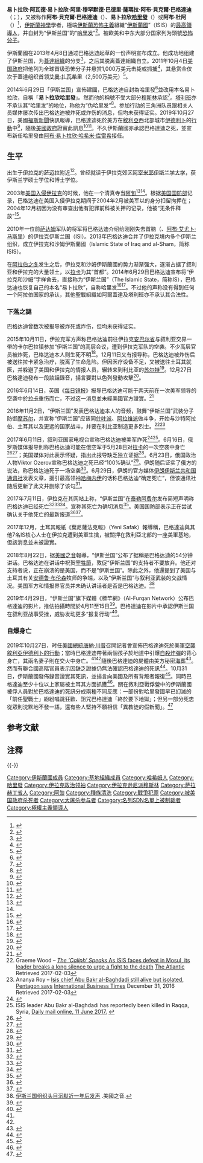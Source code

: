 {{expand language|1=en|page=|time=2019-11-14T07:04:43+00:00}}
{{noteTA
|G1=Military
|G2=People
}}
{{Infobox officeholder
|name           = 易卜拉欣·阿瓦德·易卜拉欣·阿里·穆罕默德·巴德里·萨玛拉·阿布·贝克尔·巴格达迪 .<br>{{rtl-lang|ar|أبو بكر البغدادي}}
|image          = Mugshot of Abu Bakr al-Baghdadi, 2004.jpg
|imagesize      = 
|caption        = 
|order          = 
|office         = {{ISIS}}[[哈里發|哈里發]]
|primeminister  =
|term_start     = 2014年6月29日 
|term_end       = {{box|2019年10月27日}}
|predecessor    = {{en-link|阿布·奧馬爾·巴格達迪|Abu Abdullah al-Rashid al-Baghdadi}}（[[埃米爾|埃-{米}-爾]]，2006年－2010年）
|successor      = [[阿布·易卜拉欣·哈希米·库雷希|阿布·易卜拉欣·哈希米·库雷希]]<ref>{{cite web|url=https://www.reuters.com/article/us-mideast-crisis-baghdadi-confirmation/islamic-state-confirms-baghdadi-is-dead-appoints-successor-idUSKBN1XA25A|title=Islamic State confirms Baghdadi is dead, appoints successor|website=Reuters|access-date=2019-10-31|archive-url=https://web.archive.org/web/20191031163619/https://www.reuters.com/article/us-mideast-crisis-baghdadi-confirmation/islamic-state-confirms-baghdadi-is-dead-appoints-successor-idUSKBN1XA25A|archive-date=2019-10-31|dead-url=no}}</ref> 
|office2        = [[伊拉克蓋達組織|伊拉克蓋達組織]][[蓋達組織|分部首領]]
|primeminister2 = 
|term_start2    = 2010年4月18日 
|term_end2      = 2014年2月3日
|predecessor2   = [[阿布·艾尤卜·穆哈吉尔|阿布·艾尤卜·穆哈吉尔]]
|successor2     = 無（脫離蓋達組織）
|birth_date     = {{birth date|1971|7|28}}<ref>{{Cite web |url=http://hd.stheadline.com/news/realtime/wo/1623081/%E5%8D%B3%E6%99%82-%E5%9C%8B%E9%9A%9B-IS%E9%A6%96%E8%85%A6%E5%96%AA%E5%91%BD-%E7%8D%84%E4%B8%AD%E8%A8%AD%E8%A8%88%E4%BC%8A%E6%96%AF%E8%98%AD%E5%9C%8B-%E5%A0%AA%E7%A8%B1%E6%AE%98%E5%BF%8D%E8%88%87%E9%87%8E%E5%BF%83%E8%B1%A1%E5%BE%B5 |title=【IS首腦喪命】獄中設計伊斯蘭國 堪稱殘忍與野心象徵 |publisher=頭條日報 |date=2019-10-28 |accessdate=2019-10-28 |archive-date=2019-10-28 |dead-url=no |archive-url=https://web.archive.org/web/20191028112252/http://hd.stheadline.com/news/realtime/wo/1623081/%25E5%258D%25B3%25E6%2599%2582-%25E5%259C%258B%25E9%259A%259B-IS%25E9%25A6%2596%25E8%2585%25A6%25E5%2596%25AA%25E5%2591%25BD-%25E7%258D%2584%25E4%25B8%25AD%25E8%25A8%25AD%25E8%25A8%2588%25E4%25BC%258A%25E6%2596%25AF%25E8%2598%25AD%25E5%259C%258B-%25E5%25A0%25AA%25E7%25A8%25B1%25E6%25AE%2598%25E5%25BF%258D%25E8%2588%2587%25E9%2587%258E%25E5%25BF%2583%25E8%25B1%25A1%25E5%25BE%25B5 }}</ref><ref>{{cite news|last=Warrick|first=Joby|url=https://www.washingtonpost.com/local/obituaries/abu-bakr-al-baghdadi-islamic-states-terrorist-in-chief-dies-at-48/2019/10/27/0d004abc-663d-11e7-8eb5-cbccc2e7bfbf_story.html|title=Abu Bakr al-Baghdadi, extremist leader of Islamic State, dies at 48|publisher=The Washington Post|date=2019-10-27|accessdate=2019-10-27|language=en|archive-url=https://web.archive.org/web/20191027151235/https://www.washingtonpost.com/local/obituaries/abu-bakr-al-baghdadi-islamic-states-terrorist-in-chief-dies-at-48/2019/10/27/0d004abc-663d-11e7-8eb5-cbccc2e7bfbf_story.html|archive-date=2019-10-27|dead-url=no}}</ref>
|birth_place    = {{flag|伊拉克|1963}}[[薩邁拉|薩邁拉]]
|death_date     = {{death date and age|2019|10|27|1971|7|28}}
|death_place    = {{SYR}}[[伊德利卜省|伊德利卜省]]{{link-en|巴里沙|Barisha, Harem District}}
|nationality    = {{IRQ}}
|party          = {{ISIS}}
|religion       = [[逊尼派|伊斯兰教逊尼派]]
|allegiance     = {{ISIS}}
|branch         =
 
|serviceyears   = 2003–2019
|rank           = [[哈里发|哈里发]]
|commands       =
|battles        =
|awards         =
|母校           = [[阿宰米耶伊斯兰学大学|阿宰米耶伊斯兰学大学]]
|专业           = [[伊斯兰教义学|伊斯兰教义学]]
|children       = {{small|（{{link-en|哈宰費·巴德里|Hudhayfah al-Badri}}，2018年7月陣亡）}}
| allegiance = Jamaat Jaysh Ahl al-Sunnah wa-l-Jamaah<br />(2003–2006)<br />{{flagicon image|Flag of Jihad.svg|center|250px}} [[基地组织|基地组织]]<br />(2006–2013)
* 伊拉克伊斯蘭國 (October 2006 – April 2013)
{{flag|Islamic State of Iraq and the Levant}}<br />(April 2013 – October 2019)
| battles = 
[[反恐战争|反恐战争]]
* [[伊拉克冲突（2003_年至今）|伊拉克冲突（2003 年至今）]]
** [[伊拉克叛乱（2003-2011）|伊拉克叛乱（2003-2011）]]
** [[伊拉克叛乱（2011-2013）|伊拉克叛乱（2011-2013）]]
** [[伊拉克内战（2014-2017）|伊拉克内战（2014-2017）]]
** [[伊拉克叛乱（2017_年至今）|伊拉克叛乱（2017 年至今）]]
*** [[针对伊黎伊斯兰国的国际军事干预|针对伊黎伊斯兰国的国际军事干预]]
**** [[美国主导的对伊拉克的干预（2014_年至今）|美国主导的对伊拉克的干预（2014 年至今）]]
**** [[伊朗对伊拉克的干预（2014_年至今）|伊朗对伊拉克的干预（2014 年至今）]]
[[叙利亚内战|叙利亚内战]]
* 针对伊黎伊斯兰国的国际军事干预
** [[美国主导的对叙利亚的干预|美国主导的对叙利亚的干预]]
*** [[凯拉·穆勒行动|凯拉·穆勒行动]]{{KIA|自杀式袭击}}
** [[俄羅斯在敘利亞內戰的軍事介入|俄羅斯在敘利亞內戰的軍事介入]]
** [[2015_年_2_月埃及空袭利比亚|2015 年 2 月埃及空袭利比亚]]
[[博科圣地叛乱|博科圣地叛乱]]
}}

'''易卜拉欣·阿瓦德·易卜拉欣·阿里·穆罕默德·巴德里·薩瑪拉·阿布·貝克爾·巴格達迪'''（{{lang-ar|إبراهيم عواد إبراهيم علي محمد البدري السامرائي أبو بكر البغدادي}}；{{bd|1971年|7月28日|2019年|10月27日|catIdx=Bagdadi, Abu Bakr}}），又被称作'''阿布·貝克爾·巴格達迪'''（{{rtl-lang|ar|أبو بكر البغدادي}}）、'''易卜拉欣[[哈里發|哈里發]]'''（{{rtl-lang|ar|خَلِيفَةُ إِبْرَاهِيم}}）或'''阿布·杜阿'''（{{rtl-lang|ar|أبو دعاء}}）<ref name="announcement">{{cite web |url= http://www.webcitation.org/62Hxw9AqD |title= Wanted: Abu Du’a; Up to $10 Million |publisher= Rewards for Justice |date=  |accessdate= 2011-10-08 |language= en |archive-url= https://web.archive.org/web/20150128074353/http://www.webcitation.org/62Hxw9AqD |archive-date= 2015-01-28 |dead-url= no }}</ref>，[[伊斯蘭神學|伊斯蘭神學]]學者，極端[[伊斯蘭恐怖主義|伊斯蘭恐怖主義]]組織“[[伊斯蘭國|伊斯蘭國]]”（ISIS）的[[最高領導人|最高領導人]]，并自封为“伊斯兰国”的“[[哈里发|哈里发]]”<ref name="names">{{cite web |url= http://www.state.gov/r/pa/prs/ps/2014/05/226067.htm |title= Terrorist Designations of Groups Operating in Syria |publisher= U.S. Department   of State |date= 2014-05-14 |accessdate= 2014-06-13 |archive-url= https://web.archive.org/web/20140518024433/http://www.state.gov/r/pa/prs/ps/2014/05/226067.htm |archive-date= 2014-05-18 |dead-url= yes }}</ref>。被欧美和中东大部分国家列为頭號[[恐怖分子|恐怖分子]]。

伊斯蘭國在2013年4月8日通过巴格达迪起草的一份声明宣布成立。他成功地组建了伊斯兰国，为[[蓋達組織|蓋達組織]]的分支<ref name="memri">{{cite web|url=http://www.memri.org/report/en/0/0/0/0/0/0/7119.htm|title=ISI Confirms That Jabhat Al-Nusra Is Its Extension in Syria, Declares 'Islamic State of Iraq And Al-Sham' As New Name of Merged Group|publisher=Memri|date=2013-04-08|accessdate=2014-06-16|archive-url=https://web.archive.org/web/20141006085808/http://www.memri.org/report/en/0/0/0/0/0/0/7119.htm|archive-date=2014-10-06|dead-url=yes}}</ref>，之后其脱离蓋達組織自立。2011年10月4日[[美国政府|美国政府]]把他列为全球首级恐怖分子并悬赏1,000万美元击毙或抓捕<ref name="state">{{cite web |url= http://www.webcitation.org/62HxbVjBF |title= Terrorist Designation of Ibrahim Awwad Ibrahim Ali al-Badri |publisher= United States Department of State |date= 2011-10-04 |accessdate= 2011-10-08 |archive-url= https://web.archive.org/web/20150128074353/http://www.webcitation.org/62HxbVjBF |archive-date= 2015-01-28 |dead-url= no }}</ref>，其悬赏金仅次于蓋達组织首领[[艾曼·扎瓦希里|艾曼·扎瓦希里]]（2,500万美元）<ref name="ayman">{{cite web |url= http://www.webcitation.org/62I0kqNH3 |title= IRAQ: U.S. offers $10-million reward for Al Qaeda in Iraq leader |publisher= Los Angeles Times |date= 2011-10-07 |accessdate= 2011-10-08 |archive-url= https://web.archive.org/web/20140223161238/http://www.webcitation.org/62I0kqNH3 |archive-date= 2014-02-23 |dead-url= no }}</ref>。

2014年6月29日「伊斯兰国」宣佈建國，巴格达迪自封為哈里發<ref>{{Cite news |url=http://www.chinanews.com/gj/2014/06-30/6332849.shtml |title=伊拉克叛军重建“伊斯兰帝国”挑战“基地”组织 |publisher=中新網 |date=2014-06-30 |access-date=2014-06-30 |archive-url=https://web.archive.org/web/20140703191335/http://www.chinanews.com/gj/2014/06-30/6332849.shtml |archive-date=2014-07-03 |dead-url=no }}</ref>並改用本名易卜拉欣，自稱「'''易卜拉欣哈里發'''」。然而他的稱號不受大部分[[穆斯林|穆斯林]]承認<ref>{{Cite news|url=http://news.cnyes.com/Content%2F20140701%2Fkiwj856aneaf2.shtml|title=ISIL立伊斯蘭國 號召穆斯林效忠巴格達迪 挑戰蓋達地位|publisher=鉅亨網|date=2014-07-01|access-date=2014-07-03|archive-url=https://web.archive.org/web/20140714234854/http://news.cnyes.com/Content%2F20140701%2Fkiwj856aneaf2.shtml|archive-date=2014-07-14|dead-url=yes}}</ref>。[[塔利班|塔利班]]亦不承认其“哈里发”的地位，称他为“伪哈里发”<ref>{{cite web| title =Taliban leader: allegiance to ISIS 'haram'| url =http://rudaw.net/english/middleeast/130420151| website =Rudaw| date =2015-04-13| accessdate =2015-07-31| archive-url =https://web.archive.org/web/20150713102756/http://rudaw.net/english/middleeast/130420151| archive-date =2015-07-13| dead-url =yes}}</ref>。参加行动的三角洲队员跟相关人员媒体屡次传出巴格达迪被炸死或炸伤的消息，但均未获得证实。2019年10月27日，美國[[福斯新聞|福斯新聞]]快訊報導，巴格達迪死於美方在[[敘利亞|敘利亞]]西北部城市[[伊德利卜|伊德利卜]]的[[巴里沙突袭|行動]]中<ref name=dead>{{Cite web|title=伊斯蘭國領袖傳身亡！　美媒：死於美軍在敘利亞的行動中|url=https://www.ettoday.net/news/20191027/1566274.htm|publisher=ETtoday|date=2019-10-27|accessdate=2019-10-27|archive-date=2019-10-27|dead-url=no|archive-url=https://web.archive.org/web/20191027042446/https://www.ettoday.net/news/20191027/1566274.htm}}</ref>，隨後[[美國政府|美國政府]]證實此訊息<ref name=dead2>{{Cite web|title=川普重大宣布！美軍擊斃IS首領巴格達迪|url=https://www.ettoday.net/news/20191027/1566484.htm|publisher=ETtoday|date=2019-10-27|accessdate=2019-10-27|archive-date=2019-10-27|dead-url=no|archive-url=https://web.archive.org/web/20191027134139/https://www.ettoday.net/news/20191027/1566484.htm}}</ref><ref name=dead3>{{Cite web |url=https://www.cna.com.tw/news/firstnews/201910275007.aspx |title=川普：美軍突襲敘利亞 伊斯蘭國首腦喪生[影] |publisher=中央社 |date=2019-10-27 |accessdate=2019-10-27 |archive-date=2019-10-27 |dead-url=no |archive-url=https://web.archive.org/web/20191027134616/https://www.cna.com.tw/news/firstnews/201910275007.aspx }}</ref>。不久伊斯蘭國亦承認巴格達迪之死，並宣布新任哈里發由[[阿布·易卜拉欣·哈希米·库雷希|阿布·易卜拉欣·哈希米·库雷希]]接任。

== 生平== 
出生于[[伊拉克|伊拉克]]的[[萨迈拉|萨迈拉]]附近<ref name = "Graun bio">{{Cite news |last = Chulov |first = Martin |date = 2014-07-06 |title = Abu Bakr al-Baghdadi emerges from shadows to rally Islamist followers |url = http://www.theguardian.com/world/2014/jul/06/abu-bakr-al-baghdadi-isis |work = [[The_Guardian|The Guardian]] |accessdate = 2014-07-06 |archive-url = https://web.archive.org/web/20140719214932/http://www.theguardian.com/world/2014/jul/06/abu-bakr-al-baghdadi-isis |archive-date = 2014-07-19 |dead-url = no }}</ref>。曾经就读于伊拉克郊区[[阿宰米耶伊斯兰学大学|阿宰米耶伊斯兰学大学]]，获伊斯兰学硕士学位和博士学位。

2003年[[伊拉克战争|美国入侵伊拉克]]的时候，他在一个清真寺当[[阿訇|阿訇]]<ref name="Abu">{{cite web|url=http://www.bbc.co.uk/news/world-middle-east-27801676|title=Profile: Abu Bakr al-Baghdadi|publisher=BBC News|date=2014-07-05|accessdate=2014-07-20|archive-url=https://web.archive.org/web/20140615123734/http://www.bbc.co.uk/news/world-middle-east-27801676|archive-date=2014-06-15|dead-url=no}}</ref><ref name = "Graun bio"/>。根据[[美国国防部|美国国防部]]记录，巴格达迪在美国入侵伊拉克期间于2004年2月被美军以{{en-link|平民被拘留者|Civilian Internee}}的身分扣留拘押在{{en-link|布卡营|Camp Bucca}}；2004年12月初因为没有审查出他有犯罪前科被关押的记录，他被“无条件释放”<ref name = "fact check">{{cite web |date = 2014-06-19 |title = Fox's Pirro: Obama set ISIS leader free in 2009 |url = http://www.politifact.com/punditfact/statements/2014/jun/19/jeanine-pirro/foxs-pirro-obama-set-isis-leader-free-2009/ |publisher = ''[[Tampa_Bay_Times|Tampa Bay Times]]'' |work = [[PolitiFact.com|PolitiFact.com]] |accessdate = 2014-06-20 |archive-url = https://web.archive.org/web/20140721120617/http://www.politifact.com/punditfact/statements/2014/jun/19/jeanine-pirro/foxs-pirro-obama-set-isis-leader-free-2009/ |archive-date = 2014-07-21 |dead-url = no }}</ref>。

2010年一位前[[萨达姆|萨达姆]]军队的将军将巴格达迪介绍给刚刚失去首脑（{{en-link|阿布·奧馬爾·巴格達迪|Abu Abdullah al-Rashid al-Baghdadi}}、[[阿布·艾尤卜·马斯里|阿布·艾尤卜·马斯里]]）的伊拉克伊斯兰国（ISI）。2013年巴格达迪合并了伊拉克境内多个伊斯兰组织，成立伊拉克和沙姆伊斯蘭國（Islamic State of Iraq and al-Sham，简称ISIS）。

在[[阿拉伯之冬|阿拉伯之冬]]发生之后，伊拉克和沙姆伊斯蘭國的势力渐渐强大，逐渐占据了叙利亚和伊拉克的大量领土，以[[拉卡|拉卡]]为其“首都”。2014年6月29日巴格达迪宣布将“伊拉克和沙姆”字样舍去，直接称为“伊斯兰国”（The Islamic State，简称IS），巴格达迪也恢复自己的本名“易卜拉欣”，自称哈里发<ref>{{cite news|title=Key Free Syria Army rebel 'killed by Islamist group'|url=http://www.bbc.co.uk/news/world-middle-east-23283079|publisher=BBC|date=2013-07-12|access-date=2015-12-11|archive-url=https://web.archive.org/web/20151125211923/http://www.bbc.co.uk/news/world-middle-east-23283079|archive-date=2015-11-25|dead-url=no}}</ref><ref name=AlArabiya_9-4-2013>{{cite news|title=Al-Qaeda in Iraq confirms Syria's Nusra Front is part of its network|url=http://english.alarabiya.net/en/News/middle-east/2013/04/09/Al-Qaeda-in-Iraq-confirms-Syria-s-Nusra-Front-is-part-of-its-network.html|accessdate=2014-06-15|agency=Al Arabiya|date=2013-04-09|archive-url=https://web.archive.org/web/20160119055306/http://english.alarabiya.net/en/News/middle-east/2013/04/09/Al-Qaeda-in-Iraq-confirms-Syria-s-Nusra-Front-is-part-of-its-network.html|archive-date=2016-01-19|dead-url=no}}</ref>。不过他的声称没有得到任何一个阿拉伯国家的承认，其他聖戰組織如阿爾蓋達及塔利班亦不承认其合法性。

===下落之謎===
巴格达迪曾数次被报导被炸死或炸伤，但均未获得证实。

2015年10月11日，伊拉克军方声称巴格达迪前往伊拉克[[安巴尔省|安巴尔省]]与叙利亚交界一带的卡尔巴拉镇参加“伊斯兰国”的高层会议，遭到伊拉克军队的空袭。不少高层官员被炸死，巴格达迪本人则生死不明<ref>{{Cite web |url=http://www.takefoto.cn/viewnews-560980.html |title=ISIS首领巴格达迪被炸 生死不明多名高层头目死亡 |access-date=2015-12-11 |archive-url=https://web.archive.org/web/20151222121753/http://www.takefoto.cn/viewnews-560980.html |archive-date=2015-12-22 |dead-url=no }}</ref>。12月11日又有报导称，巴格达迪被炸伤后被送往拉卡紧急治疗，脱离了生命危险。但因医疗设备不足，又被送往土耳其就医，并躲避了美国和伊拉克的情报人员，辗转来到利比亚的[[苏尔特|苏尔特]]<ref>{{Cite web |url=http://news.ifeng.com/a/20151211/46622723_0.shtml |title=IS领袖巴格达迪遭空袭受伤 赴土就医后逃往卡扎菲家乡 |access-date=2015-12-11 |archive-url=https://web.archive.org/web/20151211093816/http://news.ifeng.com/a/20151211/46622723_0.shtml |archive-date=2015-12-11 |dead-url=no }}</ref>。12月27日巴格達迪發布一段談話錄音，揚言要對以色列發動攻擊<ref>{{cite news | url = http://www.storm.mg/article/76874 | title = 聯軍攻勢猛烈 伊斯蘭國首領嗆聲「IS不會被嚇倒，以色列小心！」 | publisher = [[風傳媒|風傳媒]] | access-date = 2015-12-28 | archive-url = https://web.archive.org/web/20151229171747/http://www.storm.mg/article/76874 | archive-date = 2015-12-29 | dead-url = no }}</ref>。

2016年6月14日，英国《[[每日镜报|每日镜报]]》报导巴格达迪可能于两天前在一次美军领导的空袭中於[[拉卡|拉卡]]重伤而亡，不过这一消息並未經美國官方證實。<ref>{{cite news|url=http://www.mirror.co.uk/news/world-news/isis-leader-abu-bakr-al-8186324|title=ISIS leader Abu Bakr al-Baghdadi 'killed in US-led air strikes in Syria'|date=2016-06-14|publisher=mirror|access-date=2016-06-14|archive-url=https://web.archive.org/web/20160614131511/http://www.mirror.co.uk/news/world-news/isis-leader-abu-bakr-al-8186324|archive-date=2016-06-14|dead-url=no}}</ref>

2016年11月2日，“伊斯兰国”发表巴格达迪本人的音频，鼓舞“伊斯兰国”武装分子防御[[摩苏尔|摩苏尔]]，并宣称“伊斯兰国”应该同[[什叶派|什叶派]]、[[阿拉维派|阿拉维派]]做斗争，开始与沙特阿拉伯、土耳其以及更远的国家战斗，并要在利比亚制造更多烈士。<ref>Graeme Wood – [https://www.theatlantic.com/international/archive/2016/11/caliph-baghdadi-mosul-isis-iraq-syria/506567/ ''The ‘Caliph’ Speaks'' As ISIS faces defeat in Mosul, its leader breaks a long silence to urge a fight to the death] {{Wayback|url=https://www.theatlantic.com/international/archive/2016/11/caliph-baghdadi-mosul-isis-iraq-syria/506567/ |date=20170204003933 }} [[The_Atlantic|The Atlantic]] Retrieved 2017-02-03</ref><ref>Ananya Roy  – [http://www.ibtimes.co.uk/isis-chief-abu-bakr-al-baghdadi-still-alive-isolated-pentagon-says-1598760 Isis chief Abu Bakr al-Baghdadi still alive but isolated, Pentagon says] {{Wayback|url=http://www.ibtimes.co.uk/isis-chief-abu-bakr-al-baghdadi-still-alive-isolated-pentagon-says-1598760 |date=20170509224406 }} [[International_Business_Times|International Business Times]] December 31, 2016 Retrieved 2017-02-03</ref>

2017年6月11日，叙利亚国家电视台宣称巴格达迪被美军炸死<ref>{{cite web|url=http://www.worldtribune.com/syrian-media-claim-isis-leader-killed-in-artillery-strike/|title=Syrian media claim ISIS leader killed in artillery strike|date=2017-06-11|publisher=|accessdate=2017-06-18|archive-url=https://web.archive.org/web/20170717103508/http://www.worldtribune.com/syrian-media-claim-isis-leader-killed-in-artillery-strike/|archive-date=2017-07-17|dead-url=no}}</ref><ref>ISIS leader Abu Bakr al-Baghdadi has reportedly been killed in Raqqa, Syria, [http://www.dailymail.co.uk/news/article-4592694/Syrian-state-TV-claims-Abu-Bakr-al-Baghdadi-dead.html#ixzz4jgn7TCrv Daily mail online, 11 June 2017.] {{Wayback|url=http://www.dailymail.co.uk/news/article-4592694/Syrian-state-TV-claims-Abu-Bakr-al-Baghdadi-dead.html#ixzz4jgn7TCrv |date=20170713084601 }}</ref>。6月16日，俄罗斯媒体报导則称巴格达迪可能在俄空军于5月28日对[[拉卡|拉卡]]的一次空袭中身亡<ref>{{cite web|title=Russia Says It May Have Killed IS Leader Al-Baghdadi In Air Strike|url=https://www.rferl.org/a/russia-killed-al-baghdadi-islamic-state-syria/28558271.html|website=www.rferl.org|accessdate=2017-06-16|date=2017-06-16|archive-url=https://web.archive.org/web/20170627200035/https://www.rferl.org/a/russia-killed-al-baghdadi-islamic-state-syria/28558271.html|archive-date=2017-06-27|dead-url=no}}</ref><ref>{{cite web|last1=Isachenkov|first1=Vladimir|title=Russia claims it has killed IS leader al-Baghdadi|url=http://abcnews.go.com/International/wireStory/russia-claims-killed-leader-al-baghdadi-48077729|website=ABC News|date=2017-06-16|accessdate=2017-06-16|archive-url=https://web.archive.org/web/20170630100016/http://abcnews.go.com/International/wireStory/russia-claims-killed-leader-al-baghdadi-48077729|archive-date=2017-06-30|dead-url=no}}</ref>；美国媒体对此表示怀疑，指出此报导缺乏独立证据<ref>{{cite web|title=White House casts doubt on Russia's claim it killed ISIS leader|url=http://www.politico.com/story/2017/06/16/is-isis-leader-abu-bakr-al-baghdadi-dead-239641|website=Politico|date=2017-06-16|accessdate=2017-06-16|6=|archive-url=https://web.archive.org/web/20170720070715/http://www.politico.com/story/2017/06/16/is-isis-leader-abu-bakr-al-baghdadi-dead-239641|archive-date=2017-07-20|dead-url=no}}</ref>。6月23日，俄国政治人物Viktor Ozerov宣称巴格达迪之死已经“100%确认”<ref>{{cite news |title=Baghdadi death near 100 percent certain: Interfax quotes Russian senator |work=Reuters |date=2017-06-23 |url=https://www.reuters.com/article/us-mideast-crisis-syria-baghdadi-russia-idUSKBN19E0PI |access-date=2017-07-13 |archive-url=https://web.archive.org/web/20170714100205/http://www.reuters.com/article/us-mideast-crisis-syria-baghdadi-russia-idUSKBN19E0PI |archive-date=2017-07-14 |dead-url=no }}</ref>。伊朗随后证实了俄方的说法，称巴格达迪死于一场空袭<ref>{{cite news |title=Iran Confirms Death of ISIS Leader al-Baghdadi |work=Iran Front Page |date=2017-06-29 |url=http://ifpnews.com/exclusive/iran-confirms-death-of-isis-leader-al-baghdadi/ |access-date=2017-07-13 |archive-url=https://web.archive.org/web/20170709165509/http://ifpnews.com/exclusive/iran-confirms-death-of-isis-leader-al-baghdadi |archive-date=2017-07-09 |dead-url=no }}</ref>。6月29日，伊朗的官方媒体[[伊朗伊斯兰共和国通讯社|伊朗伊斯兰共和国通讯社]]发表文章，援引最高领袖[[哈梅内伊|哈梅内伊]]的话称巴格达迪“确定死亡”，但该通讯社随后更新了此文并删除了该句<ref>{{cite web |last=Hafezi |first=Parisa |url=https://www.reuters.com/article/us-mideast-crisis-baghdadi-iran-idUSKBN19K2S4 |title=Khamenei's representative says Islamic state's Baghdadi 'definitely dead': IRNA |date=2017-06-29 |publisher=Reuters |accessdate=2017-06-30 |archive-url=https://web.archive.org/web/20170709061640/http://www.reuters.com/article/us-mideast-crisis-baghdadi-iran-idUSKBN19K2S4 |archive-date=2017-07-09 |dead-url=no }}</ref>。

2017年7月11日，伊拉克{{link-en|苏马里亚电视台|Al Sumaria}}在其网站上称，“伊斯兰国”在[[泰勒阿费尔|泰勒阿费尔]]发布简短声明称巴格达迪已经死亡<ref>{{cite news|url=http://news.xinhuanet.com/english/2017-07/11/c_136435541.htm|title=IS confirms death of top leader al-Baghdadi|publisher=Xinhua News Agency|access-date=2017-07-13|archive-url=https://web.archive.org/web/20170722144412/http://news.xinhuanet.com/english/2017-07/11/c_136435541.htm|archive-date=2017-07-22|dead-url=no}}</ref><ref>{{cite news|url=http://news.ifeng.com/a/20170712/51416862_0.shtml|title=IS承认巴格达迪死亡 该组织在摩苏尔统治被推翻|publisher=凤凰资讯|access-date=2017-07-12|archive-url=https://web.archive.org/web/20190713104512/http://news.ifeng.com/a/20170712/51416862_0.shtml|archive-date=2019-07-13|dead-url=no}}</ref><ref>{{cite news|url=http://tv.cntv.cn/video/C10336/8d6ceb44995a463c8d20698830ce87c8|title=伊媒：极端组织宣布巴格达迪死亡|author=央视网|date=2017-07-12|access-date=2017-07-13|archive-url=https://web.archive.org/web/20190713104512/http://tv.cntv.cn/video/C10336/8d6ceb44995a463c8d20698830ce87c8|archive-date=2019-07-13|dead-url=no}}</ref>。{{link-en|叙利亚人权观察组织|Syrian Observatory for Human Rights}}宣称其死亡为确切消息<ref>{{cite news|url=http://www.independent.co.uk/news/world/middle-east/abu-bakr-al-baghdadi-dead-isis-leader-killed-latest-news-updates-a7835271.html|title=Abu Bakr Al-Baghdadi: Isis leader killed, says Syrian Observatory for Human Rights|publisher=The Independent|access-date=2017-07-13|archive-url=https://web.archive.org/web/20170714003304/http://www.independent.co.uk/news/world/middle-east/abu-bakr-al-baghdadi-dead-isis-leader-killed-latest-news-updates-a7835271.html|archive-date=2017-07-14|dead-url=no}}</ref>。美国国防部表示正在尝试确认关于他死亡的最新报道<ref>{{cite news|url=http://www.foxnews.com/world/2017/07/11/isis-leader-al-baghdadi-reported-dead-though-pentagon-cant-confirm.html|title=ISIS leader al-Baghdadi reported dead, though Pentagon can't confirm|publisher=Fox News|access-date=2017-07-13|archive-url=https://web.archive.org/web/20170712235317/http://www.foxnews.com/world/2017/07/11/isis-leader-al-baghdadi-reported-dead-though-pentagon-cant-confirm.html|archive-date=2017-07-12|dead-url=no}}</ref><ref>{{cite news|url=http://tv.cntv.cn/video/C10336/52f57eb1d35a4de38fdd58877276a244|title=美国防部称暂无法证实巴格达迪死讯|author=央视网|date=2017-07-12|access-date=2017-07-13|archive-url=https://web.archive.org/web/20190713104513/http://tv.cntv.cn/video/C10336/52f57eb1d35a4de38fdd58877276a244|archive-date=2019-07-13|dead-url=no}}</ref>。

2017年12月，土耳其報紙《葉尼薩法克報》（Yeni Safak）報導稱，巴格達迪與其他7名IS核心人士在伊拉克遭到美軍生擒，被關押在敘利亞北部的一座美軍基地，但該消息並未被證實。

2018年8月22日，据[[美國之音|美國之音]]報導，“伊斯兰国”公布了据稱是巴格达迪的54分钟讲话。巴格达迪在讲话中祝贺[[宰牲節|宰牲節]]，敦促“伊斯兰国”的支持者不要放弃。他还对支持者说，正在崩溃的是美国，而不是“伊斯兰国”。除此之外，他還提到了美国与土耳其有关[[安德鲁·布伦森|安德鲁·布伦森]]牧师的争端，以及“伊斯兰国”与叙利亚武装的交战情况。美国军方和情报界官员并未确认讲话者是否是巴格达迪。<ref>[https://www.voachinese.com/a/isis-baghdadi-20180822/4540624.html 伊斯兰国组织头目沉默近一年后发声] {{Wayback|url=https://www.voachinese.com/a/isis-baghdadi-20180822/4540624.html |date=20180823174138 }}.美國之音.</ref>

2019年4月29日，“伊斯兰国”旗下媒體《標竿網》（Al-Furqan Network）公布巴格達迪的影片，推估拍攝時間於4月11至15日<ref>{{Cite web |url=https://global.udn.com/global_vision/story/8662/3784914%26ved%3D2ahUKEwjgw6mYmffhAhWMblAKHT61Cy0QFjABegQIAxAB%26usg%3DAOvVaw1P-yMrcMen6HvXvU39J1qk%26ampcf%3D1 |title=ISIS領袖「巴格達迪」現身：證明沒死，5年來的第一次亮相 |date=2019-04-30 |access-date=2019-10-27 |archive-url=https://web.archive.org/web/20191027151837/https://global.udn.com/global_vision/story/8662/3784914%26ved%3D2ahUKEwjgw6mYmffhAhWMblAKHT61Cy0QFjABegQIAxAB%26usg%3DAOvVaw1P-yMrcMen6HvXvU39J1qk%26ampcf%3D1 |archive-date=2019-10-27 |dead-url=no }}</ref>。巴格達迪在影片中承認伊斯兰国在叙利亚战事受挫，威胁发动更多“报复行动”<ref>{{Cite web |url=http://www.xinhuanet.com/2019-04/30/c_1124439558.htm |title=“伊斯兰国”发布威胁视频　疑似巴格达迪现身 |publisher=新華網 |date=2019-04-30 |accessdate=2019-10-27 |archive-date=2019-10-27 |dead-url=no |archive-url=https://web.archive.org/web/20191027144308/http://www.xinhuanet.com/2019-04/30/c_1124439558.htm }}</ref>。

===自爆身亡===
{{main|巴里沙突袭}}
2019年10月27日，时任[[美國總統|美國總統]][[唐納·川普|唐納·川普]]召開記者會宣佈巴格達迪死於美軍[[巴里沙突袭|空襲敘利亞伊德利卜的行動]]；當時巴格達迪帶著兩個孩子於地道中引爆[[自殺炸彈|自殺炸彈]]的背心身亡{{noteTag|最初川普宣布時說巴格達迪帶著三個孩子，同月30日[[美國中央司令部|美國中央司令部]]宣布時說巴格達迪帶著兩個孩子。}}，其兩名妻子則在交火中身亡。<ref name=dead2/><ref name=dead3/>隨後巴格達迪的屍體由美方秘密[[海葬|海葬]]<ref>{{Cite web |url=https://amp.rfi.fr/cn/%E5%9B%BD%E9%99%85/20191029-%E7%BE%8E%E5%86%9B%E8%A1%A8%E7%A4%BA%E5%B7%B2%E6%B5%B7%E8%91%ACis%E5%A4%B4%E7%9B%AE%E5%B7%B4%E6%A0%BC%E8%BE%BE%E8%BF%AA |title=美国军方表示已对巴格达迪遗体进行海葬 |access-date=2019-10-29 |archive-url=https://web.archive.org/web/20191029230519/https://amp.rfi.fr/cn/%E5%9B%BD%E9%99%85/20191029-%E7%BE%8E%E5%86%9B%E8%A1%A8%E7%A4%BA%E5%B7%B2%E6%B5%B7%E8%91%ACis%E5%A4%B4%E7%9B%AE%E5%B7%B4%E6%A0%BC%E8%BE%BE%E8%BF%AA |archive-date=2019-10-29 |dead-url=no }}</ref>。然而有聯合國高階官員表示因缺乏證據仍無法確認巴格達迪的死訊<ref>{{Cite web |url=https://www.chinatimes.com/realtimenews/20191030000003-260408?chdtv |title=“巴格達迪真死了？UN官員：只見川普一張嘴 |publisher=中時電子報 |date=2019-10-30 |access-date=2019-10-30 |archive-url=https://web.archive.org/web/20191030160100/https://www.chinatimes.com/realtimenews/20191030000003-260408?chdtv |archive-date=2019-10-30 |dead-url=no }}</ref>。10月31日，伊斯蘭國發佈錄音證實其死訊，並揚言向美國及所有背叛者報復<ref>{{Cite news |url=http://www.takungpao.com.hk/international/text/2019/1101/368516.html |title=ISIS證巴格達迪已死 揚言報復美國 |publisher=大公報 |date=2019-11-01 |accessdate=2019-11-01 |archive-url=https://web.archive.org/web/20191101094730/http://www.takungpao.com.hk/international/text/2019/1101/368516.html |archive-date=2019-11-01 |dead-url=no }}</ref>。同時巴格達迪至少十位以上家屬被土耳其方面抓獲<ref>{{Cite web |url=http://sputniknews.cn/amp/politics/201911071030005282/ |title=土耳其总统：土耳其拘留的巴格达迪亲属人数已达两位数 |access-date=2019-11-07 |archive-url=https://web.archive.org/web/20191107104530/http://sputniknews.cn/amp/politics/201911071030005282/ |archive-date=2019-11-07 |dead-url=no }}</ref>。關在敘利亞戰俘營中的伊斯蘭國被俘人員對於巴格達迪的死訊分成兩種不同反應：一部份對哈里發國早已幻滅的「前任聖戰士」紛紛唱跳狂歡、詛咒巴格達迪「終於要下地獄」；但另一部分死忠從眾則沈默地不發一語，還有些人堅持不願相信「異教徒的假新聞」。<ref>{{Cite web|title=巴格達迪自爆死！川普證實：ISIS首腦在敘利亞遭美軍擊殺|url=https://global.udn.com/global_vision/story/8662/4129236|accessdate=2020-08-19|last=聯合新聞網|work=轉角國際 udn Global|language=zh-TW|archive-date=2020-03-25|archive-url=https://web.archive.org/web/20200325061621/https://global.udn.com/global_vision/story/8662/4129236|dead-url=no}}</ref>

== 参考文献 ==
{{Reflist|3}}

==注釋==
{{noteFoot}}

{{-}}
{{s-start}}
{{s-vac|last=[[侯赛因·本·阿里|侯赛因·本·阿里]]<br><small>[[漢志王國|漢志王國]]國王，1924年短暫自稱[[哈里發|哈里發]]</small>}}
{{s-ttl|title=[[伊斯蘭國|伊斯蘭國]][[哈里發|哈里發]]|years=2014年6月29日－2019年10月26日}}
{{s-aft|after=[[阿布·易卜拉欣·哈希米·库雷希|阿布·易卜拉欣·哈希米·库雷希]]}}
{{s-bef|before=[[阿布·艾尤卜·穆哈吉尔|阿布·艾尤卜·穆哈吉尔]]{{KIA}}<br>{{en-link|阿布·奧馬爾·巴格達迪|Abu Omar al-Baghdadi}}{{KIA}}（[[埃米爾|埃-{米}-爾]]）}}
{{s-ttl|title=[[基地組織|基地組織]][[伊拉克|伊拉克分支]]首領|years=2010年4月18日－2014年2月3日}}
{{s-none|廢止|[[伊拉克和沙姆伊斯蘭國|伊拉克和沙姆伊斯蘭國]]脫離[[基地組織|基地組織]]}}
{{end}}
{{ISIL}}

{{DEFAULTSORT:Baghdadi, Abu Bakr}}
[[Category:伊斯蘭國成員|Category:伊斯蘭國成員]]
[[Category:基地組織成員|Category:基地組織成員]]
[[Category:哈希姆人|Category:哈希姆人]]
[[Category:哈里發|Category:哈里發]]
[[Category:伊拉克政治领袖|Category:伊拉克政治领袖]]
[[Category:伊拉克逊尼派穆斯林|Category:伊拉克逊尼派穆斯林]]
[[Category:萨拉赫丁省人|Category:萨拉赫丁省人]]
[[Category:阿訇|Category:阿訇]]
[[Category:種族清洗|Category:種族清洗]]
[[Category:戰爭犯罪|Category:戰爭犯罪]]
[[Category:被美国政府杀死者|Category:被美国政府杀死者]]
[[Category:大屠杀参与者|Category:大屠杀参与者]]
[[Category:名列SDN名單上被制裁者|Category:名列SDN名單上被制裁者]]
[[Category:極權主義領導人|Category:極權主義領導人]]